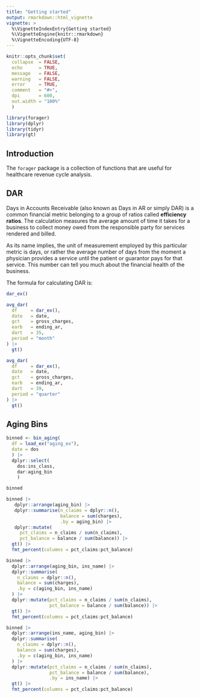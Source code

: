 ```yaml
---
title: "Getting started"
output: rmarkdown::html_vignette
vignette: >
  %\VignetteIndexEntry{Getting started}
  %\VignetteEngine{knitr::rmarkdown}
  %\VignetteEncoding{UTF-8}
---
```


```r
knitr::opts_chunk$set(
  collapse  = FALSE,
  echo      = TRUE,
  message   = FALSE, 
  warning   = FALSE,
  error     = TRUE,
  comment   = "#>",
  dpi       = 600, 
  out.width = "100%"
  )

library(forager)
library(dplyr)
library(tidyr)
library(gt)
```

## Introduction

The `forager` package is a collection of functions that are useful for healthcare revenue cycle analysis. 

## DAR

Days in Accounts Receivable (also known as Days in AR or simply DAR) is a common financial metric belonging to a group of ratios called **efficiency ratios**. The calculation measures the average amount of time it takes for a business to collect money owed from the responsible party for services rendered and billed.

As its name implies, the unit of measurement employed by this particular metric is days, or rather the average number of days from the moment a physician provides a service until the patient or guarantor pays for that service. This number can tell you much about the financial health of the business.

The formula for calculating DAR is: 

```r
dar_ex()
```



```r
avg_dar(
  df     = dar_ex(),
  date   = date,
  gct    = gross_charges,
  earb   = ending_ar,
  dart   = 35,
  period = "month"
) |> 
  gt()
```

```r
avg_dar(
  df     = dar_ex(),
  date   = date,
  gct    = gross_charges,
  earb   = ending_ar,
  dart   = 39,
  period = "quarter"
) |> 
  gt()
```

## Aging Bins

```r
binned <- bin_aging(
  df = load_ex("aging_ex"),
  date = dos
  ) |>
  dplyr::select(
    dos:ins_class,
    dar:aging_bin
    )

binned
```

```r
binned |>
   dplyr::arrange(aging_bin) |>
   dplyr::summarise(n_claims = dplyr::n(),
                    balance = sum(charges),
                    .by = aging_bin) |>
   dplyr::mutate(
     pct_claims = n_claims / sum(n_claims),
     pct_balance = balance / sum(balance)) |> 
  gt() |> 
  fmt_percent(columns = pct_claims:pct_balance)
```


```r
binned |>
  dplyr::arrange(aging_bin, ins_name) |>
  dplyr::summarise(
    n_claims = dplyr::n(),
    balance = sum(charges),
    .by = c(aging_bin, ins_name)
  ) |>
  dplyr::mutate(pct_claims = n_claims / sum(n_claims),
                pct_balance = balance / sum(balance)) |>
  gt() |>
  fmt_percent(columns = pct_claims:pct_balance)
```


```r
binned |>
  dplyr::arrange(ins_name, aging_bin) |>
  dplyr::summarise(
    n_claims = dplyr::n(),
    balance = sum(charges),
    .by = c(aging_bin, ins_name)
  ) |>
  dplyr::mutate(pct_claims = n_claims / sum(n_claims),
                pct_balance = balance / sum(balance),
                .by = ins_name) |>
  gt() |>
  fmt_percent(columns = pct_claims:pct_balance)
```
